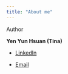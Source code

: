 ```yaml
---
title: "About me"
---
```


Author

**Yen Yun Hsuan (Tina)**

-   [LinkedIn](https://www.linkedin.com/in/tina-yen/)

-   [Email](mailto:yhyen.2022@mitb.smu.edu.sg)
